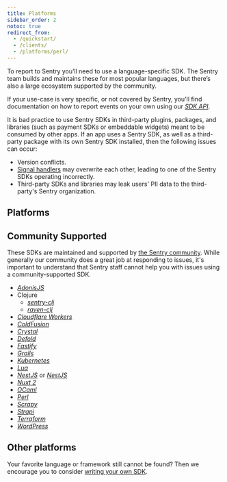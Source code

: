 ```yaml
---
title: Platforms
sidebar_order: 2
notoc: true
redirect_from:
  - /quickstart/
  - /clients/
  - /platforms/perl/
---
```



To report to Sentry you’ll need to use a language-specific SDK. The Sentry team builds and maintains these for most popular languages, but there’s also a large ecosystem supported by the community.

If your use-case is very specific, or not covered by Sentry, you'll find documentation on how to report events on your own using our [_SDK API_](https://develop.sentry.dev/sdk/overview/).

<Note>

It is bad practice to use Sentry SDKs in third-party plugins, packages, and libraries (such as payment SDKs or embeddable widgets) meant to be consumed by other apps. If an app uses a Sentry SDK, as well as a third-party package with its own Sentry SDK installed, then the following issues can occur:

- Version conflicts.
- [Signal handlers](https://en.wikipedia.org/wiki/C_signal_handling) may overwrite each other, leading to one of the Sentry SDKs operating incorrectly.
- Third-party SDKs and libraries may leak users' PII data to the third-party's Sentry organization.

</Note>

## Platforms

<PlatformGrid />

## Community Supported

These SDKs are maintained and supported by [the Sentry community](https://open.sentry.io/). While generally our community does a great job at responding to issues, it's important to understand that Sentry staff cannot help you with issues using a community-supported SDK.

- [_AdonisJS_](https://github.com/Perafan18/adonis-sentry)
- Clojure
  - [_sentry-clj_](https://github.com/getsentry/sentry-clj)
  - [_raven-clj_](https://github.com/sethtrain/raven-clj#alternatives)
- [_Cloudflare Workers_](https://github.com/robertcepa/toucan-js)
- [_ColdFusion_](https://github.com/coldbox-modules/sentry)
- [_Crystal_](https://github.com/Sija/raven.cr)
- [_Defold_](https://github.com/indiesoftby/defold-sentinel)
- [_Fastify_](https://github.com/zentered/fastify-sentry)
- [_Grails_](https://github.com/agorapulse/grails-sentry)
- [_Kubernetes_](https://github.com/alekitto/sentry-kubernetes)
- [_Lua_](https://github.com/cloudflare/raven-lua)
- [_NestJS_](https://github.com/ntegral/nestjs-sentry) or [_NestJS_](https://github.com/mentos1386/nest-raven)
- [_Nuxt 2_](https://github.com/nuxt-community/sentry-module)
- [_OCaml_](https://github.com/brendanlong/sentry-ocaml)
- [_Perl_](https://github.com/getsentry/perl-raven)
- [_Scrapy_](https://github.com/llonchj/scrapy-sentry)
- [_Strapi_](https://github.com/strapi/strapi/tree/master/packages/plugins/sentry)
- [_Terraform_](https://github.com/jianyuan/terraform-provider-sentry)
- [_WordPress_](https://github.com/stayallive/wp-sentry)

## Other platforms

Your favorite language or framework still cannot be found? Then we encourage you to consider [writing your own SDK](https://develop.sentry.dev/sdk/).
